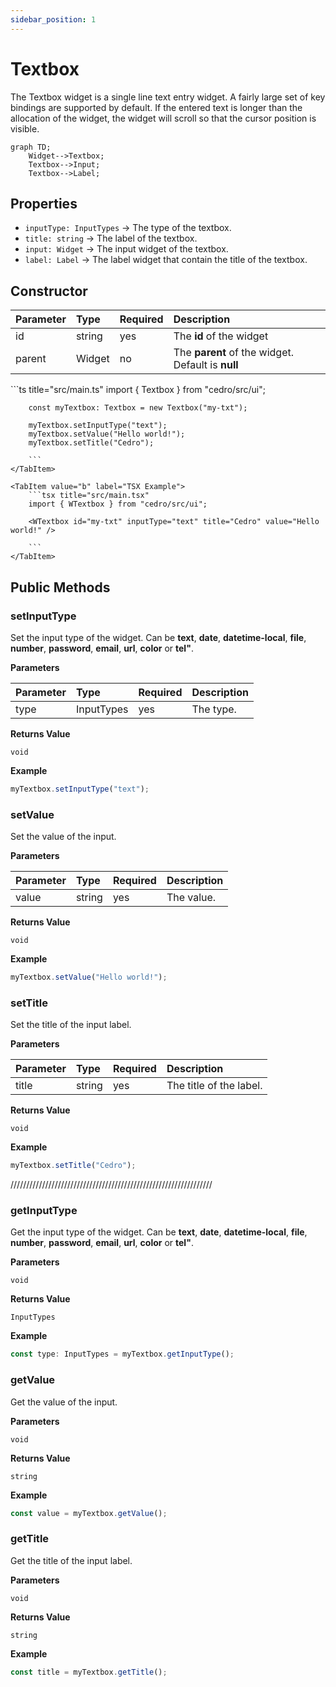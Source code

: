 ```yaml
---
sidebar_position: 1
---
```



# Textbox

The Textbox widget is a single line text entry widget. A fairly large set of key bindings are supported by default. If the entered text is longer than the allocation of the widget, the widget will scroll so that the cursor position is visible.

```mermaid
graph TD;
    Widget-->Textbox;
    Textbox-->Input;
    Textbox-->Label;
```

## Properties

<InheritsFromWidget name="Textbox" />

-   `inputType: InputTypes` → The type of the textbox.
-   `title: string` → The label of the textbox.
-   `input: Widget` → The input widget of the textbox.
-   `label: Label` → The label widget that contain the title of the textbox.

## Constructor

| Parameter | Type   | Required | Description                                       |
| :-------- | :----- | :------- | :------------------------------------------------ |
| id        | string | yes      | The **id** of the widget                          |
| parent    | Widget | no       | The **parent** of the widget. Default is **null** |

<Tabs>
    <TabItem value="a"  label="TS Example" default >
        ```ts title="src/main.ts"
        import { Textbox } from "cedro/src/ui";

        const myTextbox: Textbox = new Textbox("my-txt");

        myTextbox.setInputType("text");
        myTextbox.setValue("Hello world!");
        myTextbox.setTitle("Cedro");

        ```
    </TabItem>

    <TabItem value="b" label="TSX Example">
        ```tsx title="src/main.tsx"
        import { WTextbox } from "cedro/src/ui";

        <WTextbox id="my-txt" inputType="text" title="Cedro" value="Hello world!" />

        ```
    </TabItem>

</Tabs>

## Public Methods

### setInputType

Set the input type of the widget. Can be **text**,
**date**, **datetime-local**, **file**, **number**, **password**, **email**, **url**, **color** or **tel"**.

**Parameters**

| Parameter | Type       | Required | Description |
| :-------- | :--------- | :------- | :---------- |
| type      | InputTypes | yes      | The type.   |

**Returns Value**

    void

**Example**

```ts title="src/main.ts"
myTextbox.setInputType("text");
```

### setValue

Set the value of the input.

**Parameters**

| Parameter | Type   | Required | Description |
| :-------- | :----- | :------- | :---------- |
| value     | string | yes      | The value.  |

**Returns Value**

    void

**Example**

```ts title="src/main.ts"
myTextbox.setValue("Hello world!");
```

### setTitle

Set the title of the input label.

**Parameters**

| Parameter | Type   | Required | Description             |
| :-------- | :----- | :------- | :---------------------- |
| title     | string | yes      | The title of the label. |

**Returns Value**

    void

**Example**

```ts title="src/main.ts"
myTextbox.setTitle("Cedro");
```

////////////////////////////////////////////////////////////////

### getInputType

Get the input type of the widget. Can be **text**,
**date**, **datetime-local**, **file**, **number**, **password**, **email**, **url**, **color** or **tel"**.

**Parameters**

    void

**Returns Value**

    InputTypes

**Example**

```ts title="src/main.ts"
const type: InputTypes = myTextbox.getInputType();
```

### getValue

Get the value of the input.

**Parameters**

    void

**Returns Value**

    string

**Example**

```ts title="src/main.ts"
const value = myTextbox.getValue();
```

### getTitle

Get the title of the input label.

**Parameters**

    void

**Returns Value**

    string

**Example**

```ts title="src/main.ts"
const title = myTextbox.getTitle();
```
